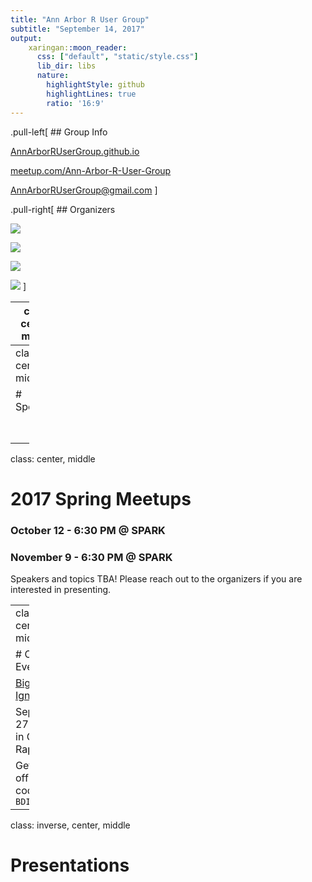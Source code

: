 ```yaml
---
title: "Ann Arbor R User Group"
subtitle: "September 14, 2017"
output:
    xaringan::moon_reader:
      css: ["default", "static/style.css"]
      lib_dir: libs
      nature:
        highlightStyle: github
        highlightLines: true
        ratio: '16:9'
---
```


.pull-left[
## Group Info

[AnnArborRUserGroup.github.io](https://AnnArborRUserGroup.github.io)

[meetup.com/Ann-Arbor-R-User-Group](http://meetup.com/Ann-Arbor-R-User-Group)

[AnnArborRUserGroup@gmail.com](AnnArborRUserGroup@gmail.com)
]

.pull-right[
## Organizers

![](https://avatars3.githubusercontent.com/u/9932219?v=3&s=96)

![](https://avatars3.githubusercontent.com/u/5169330?v=3&s=96)

![](https://avatars3.githubusercontent.com/u/5975297?v=3&s=96)

![](https://avatars3.githubusercontent.com/u/8618665?v=3&s=96)
]

---
class: center, middle

<img src="static/slack_cmyk.png" width="200">

<img src="static/everywhere@2x.png" width="200">

### [https://a2mads.herokuapp.com/](https://a2mads.herokuapp.com/)

---
class: center, middle

# Sponsors

<img src="static/RConsortium_Horizontal_Pantone.png"  style="max-width: 30%; display: block; margin: 0 auto;">

<img src="static/spark-logo.jpeg" style="max-width: 30%; display: block; margin: 0 auto;">

---
class: center, middle

# 2017 Spring Meetups

### October 12 - 6:30 PM @ SPARK

### November 9 - 6:30 PM @ SPARK

Speakers and topics TBA! Please reach out to the organizers if you are interested in presenting.

---
class: center, middle

# Other Events

[Big Data Ignite](http://www.bigdataignite.com/)

September 27 - 29th in Grand Rapids, MI

Get 50% off with code: `BDIA2FLASH`

---
class: inverse, center, middle

# Presentations
